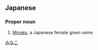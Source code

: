 ==Japanese==
{{ja-kanjitab|美|奈|子}}

===Proper noun===
{{ja-pos|proper|みなこ}}

# [[Minako]], a Japanese female given name

[[Category:Japanese female given names|みなこ]]